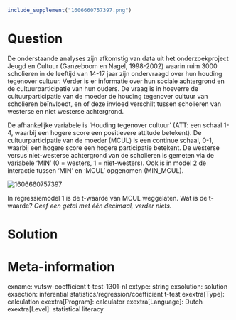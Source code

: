 ```r
include_supplement("1606660757397.png")
```

Question
========
De onderstaande analyses zijn afkomstig van data uit het
onderzoekproject Jeugd en Cultuur (Ganzeboom en Nagel, 1998-2002) waarin
ruim 3000 scholieren in de leeftijd van 14-17 jaar zijn ondervraagd over
hun houding tegenover cultuur. Verder is er informatie over hun sociale
achtergrond en de cultuurparticipatie van hun ouders. De vraag is in
hoeverre de cultuurparticipatie van de moeder de houding tegenover
cultuur van scholieren beïnvloedt, en of deze invloed verschilt tussen
scholieren van westerse en niet westerse achtergrond.  
  
De afhankelijke variabele is ‘Houding tegenover cultuur’ (ATT: een
schaal 1-4, waarbij een hogere score een positievere attitude betekent).
De cultuurparticipatie van de moeder (MCUL) is een continue schaal, 0-1,
waarbij een hogere score een hogere participatie betekent. De westerse
versus niet-westerse achtergrond van de scholieren is gemeten via de
variabele ‘MIN’ (0 = westers, 1 = niet-westers). Ook is in model 2 de
interactie tussen ‘MIN’ en ‘MCUL’ opgenomen (MIN\_MCUL).  
  
<img src="1606660757397.png" class="fr-fic fr-dii tvcss_2"
alt="1606660757397" />  
  
In regressiemodel 1 is de t-waarde van MCUL weggelaten. Wat is de
t-waarde? *Geef een getal met één decimaal, verder niets.*


Solution
========











Meta-information
================
exname: vufsw-coefficient t-test-1301-nl
extype: string
exsolution: solution
exsection: inferential statistics/regression/coefficient t-test
exextra[Type]: calculation
exextra[Program]: calculator
exextra[Language]: Dutch
exextra[Level]: statistical literacy

